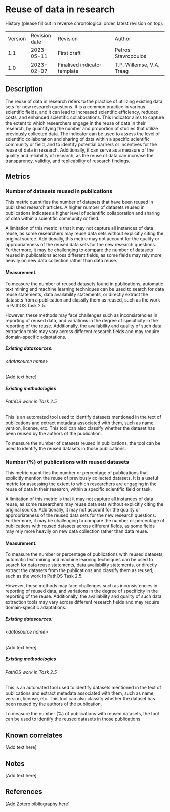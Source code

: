 # Reuse of data in research

History (please fill out in reverse chronological order, latest revision
on top):

|         |               |                              |                           |
| ------- | ------------- | ---------------------------- | ------------------------- |
| Version | Revision date | Revision                     | Author                    |
| 1.1     | 2023-05-11    | First draft                  | Petros Stavropoulos       |
| 1.0     | 2023-02-07    | Finalised indicator template | T.P. Willemse, V.A. Traag |

## Description

The reuse of data in research refers to the practice of utilizing
existing data sets for new research questions. It is a common practice
in various scientific fields, and it can lead to increased scientific
efficiency, reduced costs, and enhanced scientific collaborations. This
indicator aims to capture the extent to which researchers engage in the
reuse of data in their research, by quantifying the number and
proportion of studies that utilize previously collected data. The
indicator can be used to assess the level of scientific collaboration
and sharing of data within a specific scientific community or field, and
to identify potential barriers or incentives for the reuse of data in
research. Additionally, it can serve as a measure of the quality and
reliability of research, as the reuse of data can increase the
transparency, validity, and replicability of research findings.

## Metrics

### Number of datasets reused in publications

This metric quantifies the number of datasets that have been reused in
published research articles. A higher number of datasets reused in
publications indicates a higher level of scientific collaboration and
sharing of data within a scientific community or field.

A limitation of this metric is that it may not capture all instances of
data reuse, as some researchers may reuse data sets without explicitly
citing the original source. Additionally, this metric may not account
for the quality or appropriateness of the reused data sets for the new
research questions. Furthermore, it may be challenging to compare the
number of datasets reused in publications across different fields, as
some fields may rely more heavily on new data collection rather than
data reuse.

#### Measurement.

To measure the number of reused datasets found in publications,
automatic text mining and machine learning techniques can be used to
search for data reuse statements, data availability statements, or
directly extract the datasets from a publication and classify them as
reused, such as the work in PathOS Task 2.5.

However, these methods may face challenges such as inconsistencies in
reporting of reused data, and variations in the degree of specificity in
the reporting of the reuse. Additionally, the availability and quality
of such data extraction tools may vary across different research fields
and may require domain-specific adaptations.

##### Existing datasources:

###### \<datasource name\>

\[Add text here\]

##### Existing methodologies

###### PathOS work in Task 2.5

This is an automated tool used to identify datasets mentioned in the
text of publications and extract metadata associated with them, such as
name, version, license, etc. This tool can also classify whether the
dataset has been reused by the authors of the publication.

To measure the number of datasets reused in publications, the tool can
be used to identify the reused datasets in those publications.

### Number (%) of publications with reused datasets

This metric quantifies the number or percentage of publications that
explicitly mention the reuse of previously collected datasets. It is a
useful metric for assessing the extent to which researchers are engaging
in the reuse of data in their research, within a specific scientific
field or task.

A limitation of this metric is that it may not capture all instances of
data reuse, as some researchers may reuse data sets without explicitly
citing the original source. Additionally, it may not account for the
quality or appropriateness of the reused data sets for the new research
questions. Furthermore, it may be challenging to compare the number or
percentage of publications with reused datasets across different fields,
as some fields may rely more heavily on new data collection rather than
data reuse.

#### Measurement.

To measure the number or percentage of publications with reused
datasets, automatic text mining and machine learning techniques can be
used to search for data reuse statements, data availability statements,
or directly extract the datasets from the publications and classify them
as reused, such as the work in PathOS Task 2.5.

However, these methods may face challenges such as inconsistencies in
reporting of reused data, and variations in the degree of specificity in
the reporting of the reuse. Additionally, the availability and quality
of such data extraction tools may vary across different research fields
and may require domain-specific adaptations.

##### Existing datasources:

###### \<datasource name\>

\[Add text here\]

##### Existing methodologies

###### PathOS work in Task 2.5

This is an automated tool used to identify datasets mentioned in the
text of publications and extract metadata associated with them, such as
name, version, license, etc. This tool can also classify whether the
dataset has been reused by the authors of the publication.

To measure the number (%) of publications with reused datasets, the tool
can be used to identify the reused datasets in those publications.

## Known correlates

\[Add text here\]

## Notes

\[Add text here\]

## References

\[Add Zotero bibliography here\]
